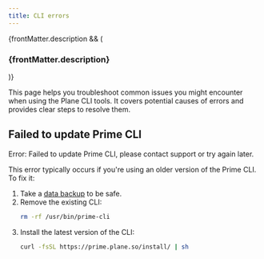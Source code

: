 ```yaml
---
title: CLI errors
---
```


{frontMatter.description && (

<h3 className="description">{frontMatter.description}</h3>
)}

This page helps you troubleshoot common issues you might encounter when using
the Plane CLI tools. It covers potential causes of errors and provides clear
steps to resolve them.

## Failed to update Prime CLI

<div style={{ color: "red" }}>Error: Failed to update Prime CLI, please contact support or try again later.</div>

This error typically occurs if you're using an older version of the Prime CLI. To fix it:

1. Take a [data backup](/self-hosting/manage/backup-restore#backup-data) to be safe.
2. Remove the existing CLI:
   ```bash
   rm -rf /usr/bin/prime-cli
   ```
3. Install the latest version of the CLI:
   ```bash
   curl -fsSL https://prime.plane.so/install/ | sh
   ```
